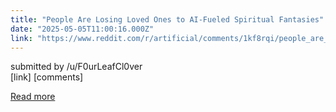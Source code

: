 ```yaml
---
title: "People Are Losing Loved Ones to AI-Fueled Spiritual Fantasies"
date: "2025-05-05T11:00:16.000Z"
link: "https://www.reddit.com/r/artificial/comments/1kf8rqi/people_are_losing_loved_ones_to_aifueled/"
---
```


submitted by    /u/F0urLeafCl0ver  
 [link]   [comments]

[Read more](https://www.reddit.com/r/artificial/comments/1kf8rqi/people_are_losing_loved_ones_to_aifueled/)
